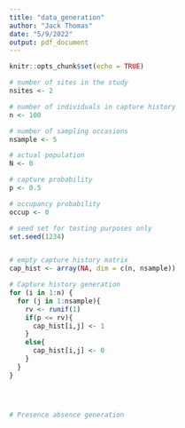 ```yaml
---
title: "data_generation"
author: "Jack Thomas"
date: "5/9/2022"
output: pdf_document
---
```


```r
knitr::opts_chunk$set(echo = TRUE)
```


```r
# number of sites in the study
nsites <- 2

# number of individuals in capture history
n <- 100

# number of sampling occasions
nsample <- 5

# actual population
N <- 0

# capture probability
p <- 0.5

# occupancy probability
occup <- 0
```

```r

# seed set for testing purposes only
set.seed(1234)


# empty capture history matrix
cap_hist <- array(NA, dim = c(n, nsample))

# Capture history generation
for (i in 1:n) {
  for (j in 1:nsample){
    rv <- runif(1)
    if(p <= rv){
      cap_hist[i,j] <- 1
    }
    else{
      cap_hist[i,j] <- 0
    }
  }
}




# Presence absence generation
```
